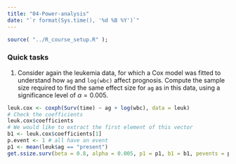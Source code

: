 ---
title: "04-Power-analysis"
date: "`r format(Sys.time(), '%d %B %Y')`"
---

```{r setup, include=FALSE}
source( "../R_course_setup.R" );
```


### Quick tasks

1. Consider again the leukemia data, for which a Cox model was fitted to understand how `ag` and `log(wbc)` affect prognosis. Compute the sample size required to find the same effect size for `ag` as in this data, using a significance level of $\alpha=0.005$.

```{r}
leuk.cox <- coxph(Surv(time) ~ ag + log(wbc), data = leuk)
# Check the coefficients
leuk.cox$coefficients
# We would like to extract the first element of this vector
b1 <- leuk.cox$coefficients[1]
p.event <- 1 # all have an event
p1 <- mean(leuk$ag == "present")
get.ssize.surv(beta = 0.8, alpha = 0.005, p1 = p1, b1 = b1, pevents = p.event)
```




